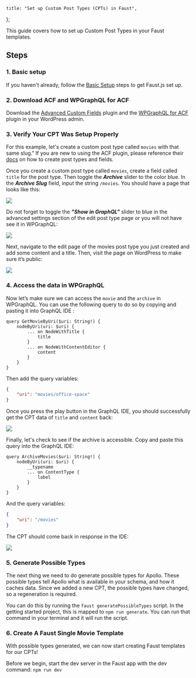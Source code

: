 	title: "Set up Custom Post Types (CPTs) in Faust",
};

This guide covers how to set up Custom Post Types in your Faust templates.

## Steps

### 1. Basic setup

If you haven't already, follow the [Basic Setup](/docs/how-to/basic-setup/) steps to get Faust.js set up.

### 2. Download ACF and WPGraphQL for ACF

Download the [Advanced Custom Fields](https://www.advancedcustomfields.com/download/) plugin and the [WPGraphQL for ACF](https://github.com/wp-graphql/wpgraphql-acf) plugin in your WordPress admin.

### 3\. Verify Your CPT Was Setup Properly

For this example, let's create a custom post type called `movies` with that same slug." If you are new to using the ACF plugin, please reference their [docs](https://www.advancedcustomfields.com/resources/) on how to create post types and fields.

Once you create a custom post type called `movies`, create a field called `title` for the post type. Then toggle the **_Archive_** slider to the color blue. In the **_Archive Slug_** field, input the string `/movies`. You should have a page that looks like this:

![](images/cpt-archive-setting.png)

Do not forget to toggle the **_"Show in GraphQL"_** slider to blue in the advanced settings section of the edit post type page or you will not have see it in WPGraphQL:

![](images/wpgraphql-cpt-setting.png)

Next, navigate to the edit page of the movies post type you just created and add some content and a title.
Then, visit the page on WordPress to make sure it’s public:

![](images/wp-cpt-page.png)

### 4. Access the data in WPGraphQL

Now let’s make sure we can access the `movie` and the `archive` in WPGraphQL. You can use the following query to do so by copying and pasting it into GraphQL IDE :

```gql title="GraphQL"
query GetMovieByUri($uri: String!) {
	nodeByUri(uri: $uri) {
		... on NodeWithTitle {
			title
		}
		... on NodeWithContentEditor {
			content
		}
	}
}
```

Then add the query variables:

```json title="Variables"
{
	"uri": "movies/office-space"
}
```

Once you press the play button in the GraphQL IDE, you should successfully get the CPT data of `title` and `content` back:

![](images/wpgraphql-cpt-response.png)

Finally, let's check to see if the archive is accessible. Copy and paste this query into the GraphQL IDE:

```gql title="GraphQL"
query ArchiveMovies($uri: String!) {
	nodeByUri(uri: $uri) {
		__typename
		... on ContentType {
			label
		}
	}
}
```

And the query variables:

```json title="Variables"
{
	"uri": "/movies"
}
```

The CPT should come back in response in the IDE:

![](images/cpt-response-wpgraphql.png)

### 5. Generate Possible Types

The next thing we need to do generate possible types for Apollo. These possible types tell Apollo what is available in your schema, and how it caches data. Since we added a new CPT, the possible types have changed, so a regeneration is required.

You can do this by running the `faust generatePossibleTypes` script. In the getting started project, this is mapped to `npm run generate`. You can run that command in your terminal and it will run the script.

### 6. Create A Faust Single Movie Template

With possible types generated, we can now start creating Faust templates for our CPTs!

Before we begin, start the dev server in the Faust app with the dev command:
`npm run dev`
